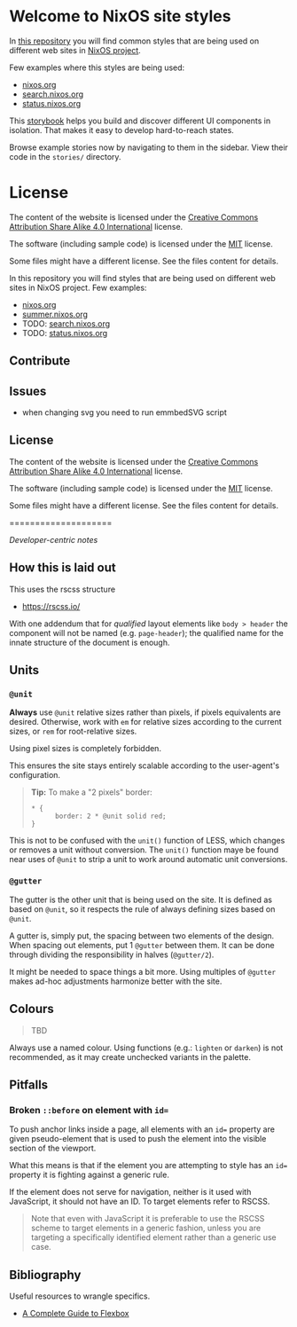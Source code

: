 
<Meta title="Introduction" />


# Welcome to NixOS site styles

In [this repository][this-repo] you will find common styles that are being used
on different web sites in [NixOS project][nixos-org].

Few examples where this styles are being used:

- [nixos.org](https://github.com/NixOS/nixos-homepage)
- [search.nixos.org](https://github.com/NixOS/nixos-search)
- [status.nixos.org](https://github.com/NixOS/nixos-status)

This [storybook][storybook] helps you build and discover different UI
components in isolation. That makes it easy to develop hard-to-reach states.

Browse example stories now by navigating to them in the sidebar. View their
code in the `stories/` directory.


# License

The content of the website is licensed under the [Creative Commons Attribution Share Alike 4.0 International][license-ccbysa4] license.

The software (including sample code) is licensed under the [MIT][license-mit] license.

Some files might have a different license. See the files content for details.

[this-repo]: https://github.com/NixOS/nixos-site-styles
[nixos-org]: https://nixos.org
[storybook]: https://storybook.js.org
[license-mit]: https://github.com/NixOS/nixos-site-styles/blob/master/LICENSES/MIT.txt

In this repository you will find styles that are being used on different web
sites in NixOS project. Few examples:

- [nixos.org](https://github.com/NixOS/nixos-homepage)
- [summer.nixos.org](https://github.com/NixOS/nixos-summer)
- TODO: [search.nixos.org](https://github.com/NixOS/nixos-search)
- TODO: [status.nixos.org](https://github.com/NixOS/nixos-status)


## Contribute


## Issues

- when changing svg you need to run emmbedSVG script


## License

The content of the website is licensed under the [Creative Commons Attribution Share Alike 4.0 International](LICENSES/CC-BY-SA-4.0.txt) license.

The software (including sample code) is licensed under the [MIT](LICENSES/MIT.txt) license.

Some files might have a different license. See the files content for details.



====================

*Developer-centric notes*

How this is laid out
--------------------

This uses the rscss structure

 * https://rscss.io/

With one addendum that for *qualified* layout elements like `body > header` the
component will not be named (e.g. `page-header`); the qualified name for the
innate structure of the document is enough.


Units
-----

### `@unit`

**Always** use `@unit` relative sizes rather than pixels, if pixels equivalents
are desired. Otherwise, work with `em` for relative sizes according to the
current sizes, or `rem` for root-relative sizes.

Using pixel sizes is completely forbidden.

This ensures the site stays entirely scalable according to the user-agent's
configuration.

> **Tip:** To make a "2 pixels" border:
>
> ```
> * {
>       border: 2 * @unit solid red;
> }
> ```

This is not to be confused with the `unit()` function of LESS, which changes or
removes a unit without conversion. The `unit()` function maye be found near
uses of `@unit` to strip a unit to work around automatic unit conversions.

### `@gutter`

The gutter is the other unit that is being used on the site. It is defined as
based on `@unit`, so it respects the rule of always defining sizes based on
`@unit`.

A gutter is, simply put, the spacing between two elements of the design. When
spacing out elements, put 1 `@gutter` between them. It can be done through
dividing the responsibility in halves (`@gutter/2`).

It might be needed to space things a bit more. Using multiples of `@gutter`
makes ad-hoc adjustments harmonize better with the site.


Colours
-------

> TBD

Always use a named colour. Using functions (e.g.: `lighten` or `darken`) is not
recommended, as it may create unchecked variants in the palette.


Pitfalls
--------

### Broken `::before` on element with `id=`

To push anchor links inside a page, all elements with an `id=` property
are given pseudo-element that is used to push the element into the
visible section of the viewport.

What this means is that if the element you are attempting to style
has an `id=` property it is fighting against a generic rule.

If the element does not serve for navigation, neither is it used with
JavaScript, it should not have an ID. To target elements refer to RSCSS.

> Note that even with JavaScript it is preferable to use the RSCSS
> scheme to target elements in a generic fashion, unless you are
> targeting a specifically identified element rather than a generic use
> case.


Bibliography
------------

Useful resources to wrangle specifics.

 * [A Complete Guide to Flexbox](https://css-tricks.com/snippets/css/a-guide-to-flexbox/)

[license-ccbysa4]: https://github.com/NixOS/nixos-site-styles/blob/master/LICENSES/CC-BY-SA-4.0.txt
